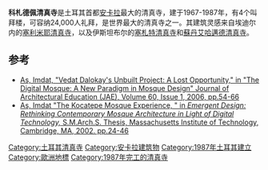 {{Infobox religious building
| religious_affiliation = [[伊斯蘭教|伊斯蘭教]]
| name=科札德佩清真寺
| image=Ankara asv2021-10 img40 Kocatepe Mosque.jpg
| location={{flagicon|TUR}} 土耳其[[安卡拉|安卡拉]]
| tradition=[[伊斯兰教逊尼派|伊斯兰教逊尼派]]
| status=[[清真寺|清真寺]]
| year_completed=1987
| capacity=24 000
| minaret_quantity= 4
| minaret_height= 88 m
}}
'''科札德佩清真寺'''是土耳其首都[[安卡拉|安卡拉]]最大的清真寺，建于1967-1987年，有4个叫拜楼，可容纳24,000人礼拜，是世界最大的清真寺之一。其建筑灵感来自埃迪尔内的[[塞利米耶清真寺|塞利米耶清真寺]]，以及伊斯坦布尔的[[塞札特清真寺|塞札特清真寺]]和[[蘇丹艾哈邁德清真寺|蘇丹艾哈邁德清真寺]]。

==参考==
{{reflist}}
*[http://www3.interscience.wiley.com/search/allsearch?mode=viewselected&product=journal&ID=118574853&view_selected.x=62&view_selected.y=7 As, Imdat, "Vedat Dalokay's Unbuilt Project: A Lost Opportunity," in "The Digital Mosque: A New Paradigm in Mosque Design" Journal of Architectural Education (JAE), Volume 60, Issue 1, 2006, pp.54-66]{{Dead link|date=2019年4月 |bot=InternetArchiveBot |fix-attempted=yes }}
*[http://library.mit.edu/item/001115416 As, Imdat "The Kocatepe Mosque Experience, " in ''Emergent Design: Rethinking Contemporary Mosque Architecture in Light of Digital Technology,'' S.M.Arch.S. Thesis, Massachusetts Institute of Technology, Cambridge, MA, 2002. pp.24-46]
{{土耳其清真寺}}

{{coord|39|55|00|N|32|51|38|E|display=title|region:TR_type:landmark_source:dewiki}}
[[Category:土耳其清真寺|Category:土耳其清真寺]]
[[Category:安卡拉建筑物|Category:安卡拉建筑物]]
[[Category:1987年土耳其建立|Category:1987年土耳其建立]]
[[Category:歐洲地標|Category:歐洲地標]]
[[Category:1987年完工的清真寺|Category:1987年完工的清真寺]]